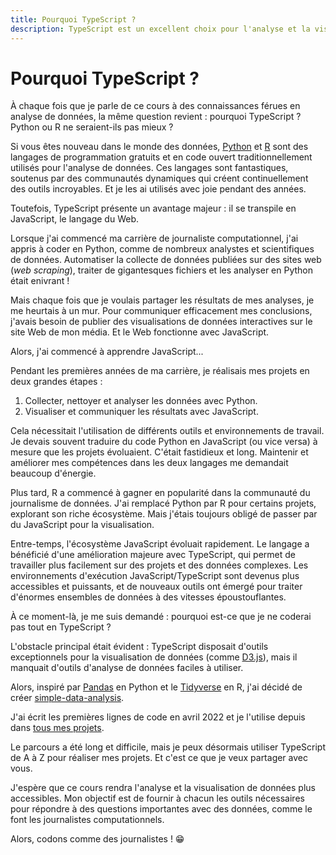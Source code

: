```yaml
---
title: Pourquoi TypeScript ?
description: TypeScript est un excellent choix pour l'analyse et la visualisation de données. Voici pourquoi.
---
```


# Pourquoi TypeScript ?

À chaque fois que je parle de ce cours à des connaissances férues en analyse de données, la même question revient : pourquoi TypeScript ? Python ou R ne seraient-ils pas mieux ?

Si vous êtes nouveau dans le monde des données, [Python](https://www.python.org/) et [R](https://www.r-project.org/) sont des langages de programmation gratuits et en code ouvert traditionnellement utilisés pour l'analyse de données. Ces langages sont fantastiques, soutenus par des communautés dynamiques qui créent continuellement des outils incroyables. Et je les ai utilisés avec joie pendant des années.

Toutefois, TypeScript présente un avantage majeur : il se transpile en JavaScript, le langage du Web.

Lorsque j'ai commencé ma carrière de journaliste computationnel, j'ai appris à coder en Python, comme de nombreux analystes et scientifiques de données. Automatiser la collecte de données publiées sur des sites web (*web scraping*), traiter de gigantesques fichiers et les analyser en Python était enivrant !

Mais chaque fois que je voulais partager les résultats de mes analyses, je me heurtais à un mur. Pour communiquer efficacement mes conclusions, j'avais besoin de publier des visualisations de données interactives sur le site Web de mon média. Et le Web fonctionne avec JavaScript.

Alors, j'ai commencé à apprendre JavaScript...

Pendant les premières années de ma carrière, je réalisais mes projets en deux grandes étapes :

1. Collecter, nettoyer et analyser les données avec Python.
2. Visualiser et communiquer les résultats avec JavaScript.

Cela nécessitait l'utilisation de différents outils et environnements de travail. Je devais souvent traduire du code Python en JavaScript (ou vice versa) à mesure que les projets évoluaient. C'était fastidieux et long. Maintenir et améliorer mes compétences dans les deux langages me demandait beaucoup d'énergie.

Plus tard, R a commencé à gagner en popularité dans la communauté du journalisme de données. J'ai remplacé Python par R pour certains projets, explorant son riche écosystème. Mais j'étais toujours obligé de passer par du JavaScript pour la visualisation.

Entre-temps, l'écosystème JavaScript évoluait rapidement. Le langage a bénéficié d'une amélioration majeure avec TypeScript, qui permet de travailler plus facilement sur des projets et des données complexes. Les environnements d'exécution JavaScript/TypeScript sont devenus plus accessibles et puissants, et de nouveaux outils ont émergé pour traiter d'énormes ensembles de données à des vitesses époustouflantes.

À ce moment-là, je me suis demandé : pourquoi est-ce que je ne coderai pas tout en TypeScript ?

L'obstacle principal était évident : TypeScript disposait d'outils exceptionnels pour la visualisation de données (comme [D3.js](https://d3js.org/)), mais il manquait d'outils d'analyse de données faciles à utiliser.

Alors, inspiré par [Pandas](https://pandas.pydata.org/) en Python et le [Tidyverse](https://www.tidyverse.org/) en R, j'ai décidé de créer [simple-data-analysis](https://github.com/nshiab/simple-data-analysis).

J'ai écrit les premières lignes de code en avril 2022 et je l'utilise depuis dans [tous mes projets](https://www.naelshiab.com/portfolio).

Le parcours a été long et difficile, mais je peux désormais utiliser TypeScript de A à Z pour réaliser mes projets. Et c'est ce que je veux partager avec vous.

J'espère que ce cours rendra l'analyse et la visualisation de données plus accessibles. Mon objectif est de fournir à chacun les outils nécessaires pour répondre à des questions importantes avec des données, comme le font les journalistes computationnels.

Alors, codons comme des journalistes ! 😁
